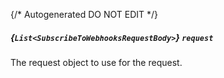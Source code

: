 {/* Autogenerated DO NOT EDIT  */}

##### *{`List<SubscribeToWebhooksRequestBody>`}* `request`
The request object to use for the request.
<Collapsible>
    <SubscribeToWebhooksRequestBody/>
</Collapsible>


